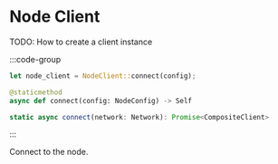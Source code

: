 # Node Client

TODO: How to create a client instance

:::code-group

```rust [Rust]
let node_client = NodeClient::connect(config);
```

```python [Python]
@staticmethod
async def connect(config: NodeConfig) -> Self
```

```typescript [TypeScript]
static async connect(network: Network): Promise<CompositeClient>
```

:::

Connect to the node.
